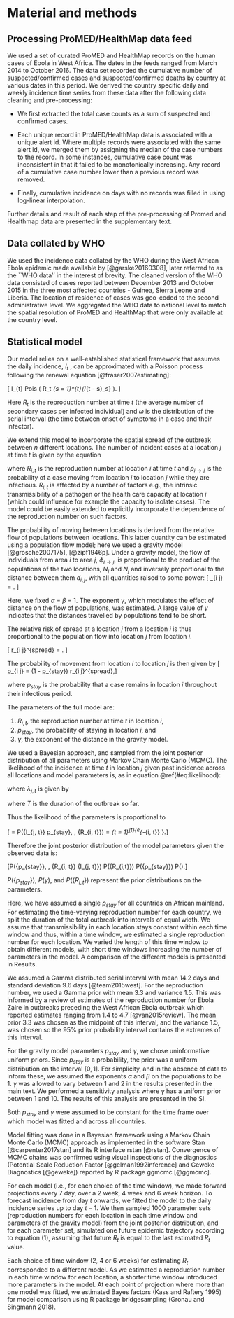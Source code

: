 # Material and methods

## Processing ProMED/HealthMap data feed

We used a set of curated ProMED and HealthMap records on the human 
cases of Ebola in West Africa. 
The dates in the feeds ranged from March 2014 to October 2016.
The data set recorded the cumulative number of suspected/confirmed
cases and suspected/confirmed deaths by country at various dates
in this period. We derived the country specific daily and 
weekly incidence time series from these data after the 
following data cleaning and pre-processing:

+ We first extracted the total case
counts as a sum of suspected and confirmed cases. 

+ Each unique record 
in ProMED/HealthMap data is associated with a unique alert id.  Where
multiple records were associated with the same alert id, we merged
them by assigning the median of the case numbers to the record. In
some instances, cumulative case count was inconsistent in that it
failed to be monotonically increasing. Any record of a 
cumulative case number lower than a previous record was removed.

+ Finally, cumulative incidence on days with no records was
filled in using log-linear interpolation. 

Further details and result of 
each step of the pre-processing of Promed and 
Healthmap data are presented in the supplementary text.

## Data collated by WHO

We used the incidence data collated by the WHO during the West 
African Ebola epidemic made available by [@garske20160308], 
later referred to as the ``WHO data'' in the interest of brevity. 
The cleaned version of the WHO data consisted of cases reported
between December 2013 and October 2015 in the three most affected
countries - Guinea, Sierra Leone and Liberia. The location of
residence of cases was geo-coded to the second administrative level. 
We aggregated the WHO data to national level to match the spatial
resolution of ProMED and HealthMap that were only available at the 
country level.

## Statistical model
Our model relies on a well-established statistical framework 
that assumes the daily incidence, $I_t$ , can be approximated with a
Poisson process following the renewal equation
[@fraser2007estimating]:

\[
  I_{t} \sim 
  Pois
  \left( 
    R_t \sum_{s = 1}^{t}{I_{t - s}\omega_s}
  \right).
\]

Here $R_t$ is the reproduction number at time $t$ (the average 
number of secondary cases per infected individual) and $\omega$
is the distribution of the serial interval (the time between onset of 
symptoms in a case and their infector).

We extend this model to incorporate the spatial spread of the
outbreak between  $n$ different locations.
The number of incident cases at a location $j$ at time $t$ is
given by the equation
\begin{align}
  I_{j, t} \sim 
  Pois\left( 
  \sum_{i = 1}^{n} 
  {\left( p_{i \rightarrow j}
  R_{i, t} \sum_{s = 1}^{t}{I_{i, t - s} \omega_{s}}
  \right)} 
  \right),
  (\#eq:likelihood)
\end{align}

where $R_{i, t}$ is the reproduction number at location $i$ at time
$t$ and $p_{i \rightarrow j}$ is the probability of a case moving from
location $i$ to location $j$ while they are infectious. $R_{i, t}$ is
affected by a number of factors e.g., the intrinsic
transmissibility of a pathogen or the health care capacity at location
$i$ (which could influence for example the capacity to isolate cases). 
The model could be easily extended to explicitly incorporate the
dependence of the reproduction number on such factors. 

The probability of moving between locations is derived from the
relative flow of populations between locations.
This latter quantity can be estimated using a population flow
model; here we used a gravity model [@grosche2007175], [@zipf1946p]. 
Under a gravity model, the flow of individuals from area $i$ to area $j$,
$\phi_{i \rightarrow j}$, is proportional to the product of the
populations of the two locations, $N_i$ and $N_j$ and inversely
proportional to the distance between them $d_{i, j}$, with all quantities
raised to some power:
\[
  \phi_{i \rightarrow j} =  \frac{N_i^{\alpha}N_j^{\beta}}{d_{i, j}^{\gamma}}.
\]

Here, we fixed $\alpha$ = $\beta$ = 1. The exponent $\gamma$, which modulates 
the effect of distance on the flow of
populations, was estimated. A large value of $\gamma$ indicates that the
distances travelled by populations tend to be short.

The relative risk of spread at a location $j$ from a location $i$
is thus proportional to the population flow into location $j$ from location $i$.

\[
  r_{i \rightarrow j}^{spread} = \frac{\phi_{i \rightarrow
  j}}{\sum_{x}{\phi_{i \rightarrow
  x}}}.
\]

The probability of movement from location $i$ to location $j$ is 
then given by
\[  p_{i \rightarrow j} = (1 - p_{stay}) r_{i \rightarrow j}^{spread},\]

where $p_{stay}$ is the probability that a case remains in 
location $i$ throughout their infectious period.


\subsection{Statistical inference of model parameters}

The parameters of the full model are: 

1.  $R_{i, t}$, the reproduction number at time $t$ in location $i$,
2.  $p_{stay}$, the probability of staying in location $i$, and 
3.  $\gamma$, the exponent of the distance in the gravity model. 


We used a Bayesian approach, and sampled from the joint posterior
distribution of all parameters  using Markov Chain Monte Carlo
(MCMC). The likelihood of the
incidence at time $t$ in location $j$ given past incidence across all 
locations and model parameters is, as in equation \@ref(#eq:likelihood): 

<!-- \begin{equation} -->
<!-- \begin{aligned}  -->
<!-- P(I_{j, t} \mid & p_{stay}, \gamma, \omega \\ -->
<!-- & R_{i, t}_{\{i = 1, 2, \dots n\}}, \\  -->
<!-- & I_{1, }, I_{1, 2} \dots I_{1, t}, \\ -->
<!-- & I_{2, 1}, I_{2, 2} \dots I_{2, t}, \\ -->
<!-- & I_{n, 1}, I_{n, 2} \dots I_{n, t}) =  -->
<!-- e^{-\lambda_{j, t}} -->
<!--   \frac{I_{j, t}^{\lambda_{j, t}}}{\lambda_{j, t} !},  -->
<!-- \end{aligned}     -->
<!-- \end{equation} -->

where $\lambda_{j, t}$ is given by

\begin{equation}
\lambda_{j, t} = \sum_{i = 1}^n{\left(p_{i \rightarrow j}R_{i, t} \sum_{s
        = 1}^T{I_{i, T - s} \omega_{s}} \right)},
(\#eq:lambdajt)		
\end{equation}
where $T$ is the duration of the outbreak so far.

Thus the likelihood of the parameters is proportional to

\[\mathcal{L} = P(\{I_{j, t}\} \mid p_{stay}, \gamma, \{R_{i, t}\}) = 
 \prod_{t = 1}^{t}{e^{-\lambda_{i, t}} 
 \frac{I_{i, t}^{\lambda_{i, t}}}{\lambda_{i, t} !}}.\]

Therefore the joint posterior distribution of the model parameters 
given the observed data is:

\[P(\{p_{stay}\}, \gamma, \{R_{i, t}\} 
   \mid 
   \{I_{j, t}\}) 
   \propto  
   \mathcal{L} \times P(\{R_{i,t}\}) P(\{p_{stay}\}) P(\gamma).\]

$P(\{p_{stay}\})$,  $P(\gamma)$, and $P(\{R_{i, t}\})$ 
represent the prior distributions on the parameters. 

Here, we have assumed a single $p_{stay}$ for all 
countries on African mainland. For estimating the time-varying
reproduction number for each country, we split the duration of the
total outbreak into intervals of equal width. We assume that
transmissibility in each location stays constant within each time 
window and thus,
within a time window, we estimated  a single reproduction number for
each location. We varied the length of this
time window to obtain different models, with short time windows 
increasing the number of parameters in the model. A comparison of the
different models is presented in Results.

We assumed a Gamma distributed serial interval with mean 14.2 
days and standard deviation 9.6 days [@team2015west]. 
For the reproduction number, we used a Gamma prior with mean 
3.3 and variance 1.5. This was informed by a review of 
estimates of the reproduction number for Ebola Zaire in 
outbreaks preceding the West African Ebola outbreak which 
reported estimates ranging from 1.4 to 4.7 [@van2015review]. 
The mean prior 3.3 was chosen as the midpoint of this interval, 
and the variance 1.5, was chosen so the 95% prior probability
interval contains the extremes of this interval.

For the gravity model parameters $p_{stay}$ and $\gamma$, we 
chose uninformative uniform priors. 
Since $p_{stay}$ is a probability,
the prior was a uniform distribution on the interval $[0, 1]$.
For simplicity, and in the absence of 
data to inform these, 
we assumed the exponents $\alpha$ and $\beta$ on the
populations to be 1.
$\gamma$ was allowed to vary between 1 and 2 in the results presented
in the main text. We performed a sensitivity analysis where $\gamma$
has a uniform prior between 1 and 10. The results of this analysis are 
presented in the SI.

Both $p_{stay}$ and $\gamma$ were assumed to be constant for the time 
frame over which model was fitted and across all countries.

Model fitting was done in a Bayesian framework using a Markov Chain 
Monte Carlo (MCMC) approach as implemented in the software Stan [@carpenter2017stan] 
and its R interface rstan [@rstan]. Convergence of MCMC chains was 
confirmed using visual inspections of the diagnostics (Potential Scale
Reduction Factor [@gelman1992inference] 
and Geweke Diagnostics [@geweke]) reported by 
R package ggmcmc [@ggmcmc].

For each model (i.e., for each choice of the time window), we made 
forward projections every 7\textsuperscript{th} day, over a 2 week, 
4 week and 6 week horizon. To forecast incidence from day $t$ onwards, 
we fitted the model to the daily incidence series up to day $t-1$.
We then sampled 1000 parameter sets (reproduction numbers for each 
location in each time window and parameters of the gravity model) 
from the joint posterior distribution, and for each parameter set, 
simulated one future epidemic trajectory 
according to equation (1), assuming that future $R_t$ is equal to the 
last estimated $R_t$ value.

Each choice of time window (2, 4 or 6 weeks) for estimating 
$R_{t}$ corresponded to a different model. As we estimated a 
reproduction number in each time window for each location, a shorter 
time window introduced more parameters in the model. At each point of 
projection where more than one model was fitted, we estimated Bayes 
factors (Kass and Raftery 1995) for model comparison using R package 
bridgesampling (Gronau and Singmann 2018). 
